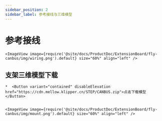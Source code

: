 ```yaml
---
sidebar_position: 2
sidebar_label: 参考接线与三维模型
---
```





# 参考接线

    <ImageView image={require('@site/docs/ProductDoc/ExtensionBoard/fly-canbus/img/wiring.png').default} size="60%" align="left" />


## 支架三维模型下载

    *  <Button variant="contained" disableElevation href="https://cdn.mellow.klipper.cn/STEP/CANBUS.zip">点击下载模型</Button>


    <ImageView image={require('@site/docs/ProductDoc/ExtensionBoard/fly-canbus/img/mount.png').default} size="60%" align="left" />
